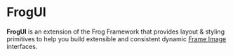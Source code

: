 # FrogUI

**FrogUI** is an extension of the Frog Framework that provides layout & styling primitives to help you build extensible and consistent dynamic [Frame Image](/concepts/images-intents#image) interfaces.